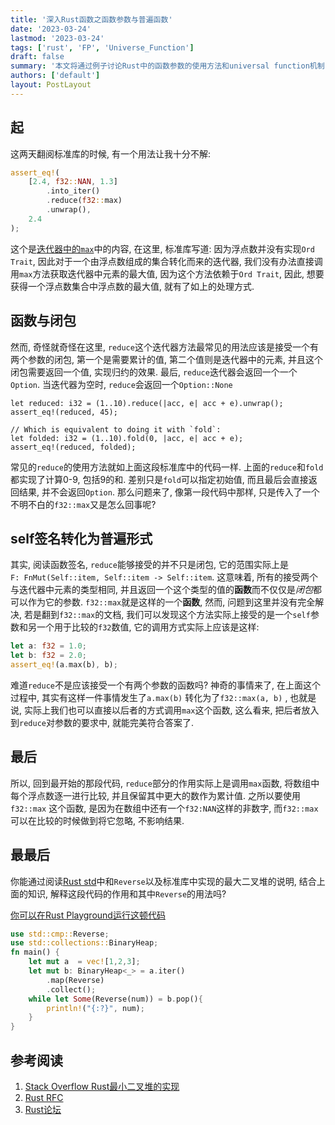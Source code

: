```yaml
---
title: '深入Rust函数之函数参数与普遍函数'
date: '2023-03-24'
lastmod: '2023-03-24'
tags: ['rust', 'FP', 'Universe_Function']
draft: false
summary: '本文将通过例子讨论Rust中的函数参数的使用方法和universal function机制'
authors: ['default']
layout: PostLayout
---
```




## 起

这两天翻阅标准库的时候, 有一个用法让我十分不解: 

```rust
assert_eq!(
    [2.4, f32::NAN, 1.3]
        .into_iter()
        .reduce(f32::max)
        .unwrap(),
    2.4
);
```


这个是[迭代器中的`max`](https://doc.rust-lang.org/std/iter/trait.Iterator.html#method.max)中的内容, 在这里, 标准库写道: 因为浮点数并没有实现`Ord Trait`, 因此对于一个由浮点数组成的集合转化而来的迭代器, 我们没有办法直接调用`max`方法获取迭代器中元素的最大值, 因为这个方法依赖于`Ord Trait`, 因此, 想要获得一个浮点数集合中浮点数的最大值, 就有了如上的处理方式.

## 函数与闭包
然而, 奇怪就奇怪在这里, `reduce`这个迭代器方法最常见的用法应该是接受一个有两个参数的闭包, 第一个是需要累计的值, 第二个值则是迭代器中的元素, 并且这个闭包需要返回一个值, 实现归约的效果. 最后, `reduce`迭代器会返回一个一个`Option`. 当迭代器为空时, `reduce`会返回一个`Option::None`

```
let reduced: i32 = (1..10).reduce(|acc, e| acc + e).unwrap();
assert_eq!(reduced, 45);

// Which is equivalent to doing it with `fold`:
let folded: i32 = (1..10).fold(0, |acc, e| acc + e);
assert_eq!(reduced, folded);
```

常见的`reduce`的使用方法就如上面这段标准库中的代码一样. 上面的`reduce`和`fold`都实现了计算0-9, 包括9的和. 差别只是`fold`可以指定初始值, 而且最后会直接返回结果, 并不会返回`Option`. 那么问题来了, 像第一段代码中那样, 只是传入了一个不明不白的`f32::max`又是怎么回事呢?

## self签名转化为普遍形式

其实, 阅读函数签名, `reduce`能够接受的并不只是闭包, 它的范围实际上是`F: FnMut(Self::item, Self::item -> Self::item`. 这意味着, 所有的接受两个与迭代器中元素的类型相同, 并且返回一个这个类型的值的**函数**而不仅仅是*闭包*都可以作为它的参数. `f32::max`就是这样的一个**函数**, 然而, 问题到这里并没有完全解决, 若是翻到`f32::max`的文档, 我们可以发现这个方法实际上接受的是一个`self`参数和另一个用于比较的`f32`数值, 它的调用方式实际上应该是这样:

```rust
let a: f32 = 1.0;
let b: f32 = 2.0;
assert_eq!(a.max(b), b);
```

难道`reduce`不是应该接受一个有两个参数的函数吗? 神奇的事情来了, 在上面这个过程中, 其实有这样一件事情发生了`a.max(b)` 转化为了`f32::max(a, b)` , 也就是说, 实际上我们也可以直接以后者的方式调用`max`这个函数, 这么看来, 把后者放入到`reduce`对参数的要求中, 就能完美符合答案了. 

## 最后

所以, 回到最开始的那段代码, `reduce`部分的作用实际上是调用`max`函数, 将数组中每个浮点数逐一进行比较, 并且保留其中更大的数作为累计值. 之所以要使用`f32::max` 这个函数, 是因为在数组中还有一个`f32:NAN`这样的非数字, 而`f32::max` 可以在比较的时候做到将它忽略, 不影响结果. 

## 最最后

你能通过阅读[Rust std](https://doc.rust-lang.org/std/index.html)中和`Reverse`以及标准库中实现的最大二叉堆的说明, 结合上面的知识, 解释这段代码的作用和其中`Reverse`的用法吗?

[你可以在Rust Playground运行这顿代码](https://play.rust-lang.org/?version=stable&mode=debug&edition=2021)

```rust
use std::cmp::Reverse;
use std::collections::BinaryHeap;
fn main() {
    let mut a  = vec![1,2,3];
    let mut b: BinaryHeap<_> = a.iter()
        .map(Reverse)
        .collect();
    while let Some(Reverse(num)) = b.pop(){
        println!("{:?}", num);
    }
}
```

## 参考阅读

1. [Stack Overflow Rust最小二叉堆的实现](https://stackoverflow.com/questions/54489368/how-do-i-create-a-binaryheap-that-pops-the-smallest-value-not-the-largest)
2. [Rust RFC](https://github.com/rust-lang/rfcs/blob/master/text/0132-ufcs.md)
3. [Rust论坛](https://users.rust-lang.org/t/how-to-use-reduce-in-iterator-trait/91390)



